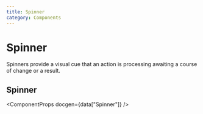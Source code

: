 ```yaml
---
title: Spinner
category: Components
---
```



# Spinner

Spinners provide a visual cue that an action is processing awaiting a course of change or a result.

<ComponentMenu slug="spinner" />

## Spinner

<ComponentProps docgen={data["Spinner"]} />
